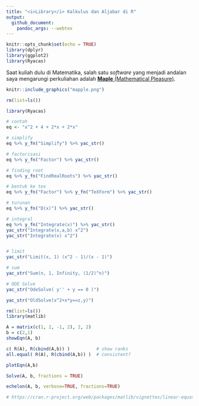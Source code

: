 ```yaml
---
title: "<i>Library</i> Kalkulus dan Aljabar di R"
output: 
  github_document:
    pandoc_args: --webtex
---
```


```r
knitr::opts_chunk$set(echo = TRUE)
library(dplyr)
library(ggplot2)
library(Ryacas)
```

Saat kuliah dulu di Matematika, salah satu _software_ yang menjadi andalan saya mengarungi perkuliahan adalah [__Maple__ (Mathematical Pleasure)](https://www.maplesoft.com/). 

```r
knitr::include_graphics("mapple.png")
```


```r
rm(list=ls())

library(Ryacas)

# contoh
eq <- "x^2 + 4 + 2*x + 2*x"

# simplify
eq %>% y_fn("Simplify") %>% yac_str()

# factorisasi
eq %>% y_fn("Factor") %>% yac_str()

# finding root
eq %>% y_fn("FindRealRoots") %>% yac_str()

# bentuk ke tex
eq %>% y_fn("Factor") %>% y_fn("TeXForm") %>% yac_str()

# turunan
eq %>% y_fn("D(x)") %>% yac_str()

# integral
eq %>% y_fn("Integrate(x)") %>% yac_str() 
yac_str("Integrate(x,a,b) x^2")
yac_str("Integrate(x) x^2")


# limit
yac_str("Limit(x, 1) (x^2 - 1)/(x - 1)")

# sum
yac_str("Sum(n, 1, Infinity, (1/2)^n)")

# ODE Solve
yac_str("OdeSolve( y'' + y == 0 )")

yac_str("OldSolve(x^2+x*y==z,y)")

```


```r
rm(list=ls())
library(matlib)

A = matrix(c(1, 2, -1, 2), 2, 2)
b = c(2,1)
showEqn(A, b)

c( R(A), R(cbind(A,b)) )          # show ranks
all.equal( R(A), R(cbind(A,b)) )  # consistent?

plotEqn(A,b)

Solve(A, b, fractions = TRUE)

echelon(A, b, verbose=TRUE, fractions=TRUE)

# https://cran.r-project.org/web/packages/matlib/vignettes/linear-equations.html
```



